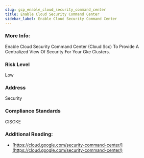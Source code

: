 ```yaml
---
slug: gcp_enable_cloud_security_command_center
title: Enable Cloud Security Command Center
sidebar_label: Enable Cloud Security Command Center
---
```


### More Info:

Enable Cloud Security Command Center (Cloud Scc) To Provide A Centralized View Of Security For Your Gke Clusters.

### Risk Level

Low

### Address

Security

### Compliance Standards

CISGKE

### Additional Reading:

- [https://cloud.google.com/security-command-center/](https://cloud.google.com/security-command-center/) 

